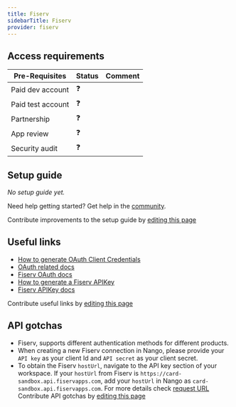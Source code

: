 ```yaml
---
title: Fiserv
sidebarTitle: Fiserv
provider: fiserv
---
```




<Overview />
<PreBuiltTooling provider={providers[pageMetadata.provider]} />
<PreBuiltUseCases />

## Access requirements
| Pre-Requisites | Status | Comment|
| - | - | - |
| Paid dev account | ❓ |  |
| Paid test account | ❓ |  |
| Partnership | ❓ | |
| App review | ❓ |  |
| Security audit | ❓ | |


## Setup guide

_No setup guide yet._

<Tip>Need help getting started? Get help in the [community](https://nango.dev/slack).</Tip>

<Note>Contribute improvements to the setup guide by [editing this page](https://github.com/nangohq/nango/tree/master/docs-v2/integrations/all/fiserv.mdx)</Note>


## Useful links

-   [How to generate OAuth Client Credentials](https://developer.fiserv.com/product/BankingHub/docs/?path=docs/getting-started/before-you-start.md#creating-a-banking-hub-workspace)
-   [OAuth related docs](https://developer.fiserv.com/product/BankingHub/docs/?path=docs/getting-started/before-you-start.md#generating-access-token)
-   [Fiserv OAuth docs](https://developer.fiserv.com)
-   [How to generate a Fiserv APIKey](https://docs.fiserv.dev/public/docs/general-getting-started#steps-to-api-success)
-   [Fiserv APIKey docs](https://docs.fiserv.dev/public/reference)

<Note>Contribute useful links by [editing this page](https://github.com/nangohq/nango/tree/master/docs-v2/integrations/all/fiserv.mdx)</Note>

## API gotchas

-   Fiserv, supports different authentication methods for different products.
-   When creating a new Fiserv connection in Nango, please provide your `API key` as your client Id and `API secret` as your client secret.
-   To obtain the Fiserv `hostUrl`, navigate to the API key section of your workspace. If your `hostUrl` from Fiserv is `https://card-sandbox.api.fiservapps.com`, add your `hostUrl` in Nango as `card-sandbox.api.fiservapps.com`. For more details check [request URL](https://developer.fiserv.com/product/BankingHub/docs/?path=docs/get-started.md&branch=main#request-url)
<Note>Contribute API gotchas by [editing this page](https://github.com/nangohq/nango/tree/master/docs-v2/integrations/all/fiserv.mdx)</Note>
